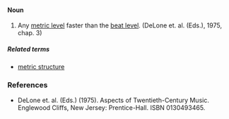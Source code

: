 ====Noun====
#Any [[metric level]] faster than the [[beat level]]. (DeLone et. al. (Eds.), 1975, chap. 3)

=====Related terms=====
*[[metric structure]]

===References===
*DeLone et. al. (Eds.) (1975). Aspects of Twentieth-Century Music. Englewood Cliffs, New Jersey: Prentice-Hall. ISBN 0130493465.
